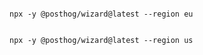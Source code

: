 <IsEU>

```Prompt

npx -y @posthog/wizard@latest --region eu

``` 

</IsEU>

<IsUS>

```Prompt

npx -y @posthog/wizard@latest --region us

``` 

</IsUS>